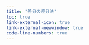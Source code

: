 ```yaml
---
title: "差分の差分法"
toc: true
link-external-icon: true
link-external-newwindow: true
code-line-numbers: true
---
```


